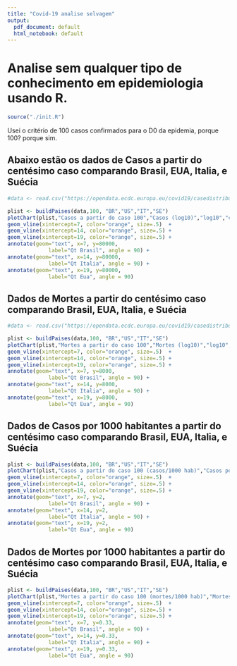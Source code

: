 ```yaml
---
title: "Covid-19 analise selvagem"
output:
  pdf_document: default
  html_notebook: default
---
```


# Analise sem qualquer tipo de conhecimento em epidemiologia usando R.
```r
source("./init.R")
```


Usei o critério de 100 casos confirmados para o D0 da epidemia, porque 100? porque sim.

## Abaixo estão os dados de Casos a partir do centésimo caso comparando Brasil, EUA, Italia, e Suécia

```r
#data <- read.csv("https://opendata.ecdc.europa.eu/covid19/casedistribution/csv", na.strings = "", fileEncoding = "UTF-8-BOM")

plist <- buildPaises(data,100, "BR","US","IT","SE")
plotChart(plist,"Casos a partir do caso 100","Casos (log10)","log10","cum_cases") +
geom_vline(xintercept=7, color="orange", size=.5)  +
geom_vline(xintercept=14, color="orange", size=.5) +
geom_vline(xintercept=19, color="orange", size=.5) +
annotate(geom="text", x=7, y=80000,
             label="Qt Brasil", angle = 90) +
annotate(geom="text", x=14, y=80000,
             label="Qt Italia", angle = 90) +
annotate(geom="text", x=19, y=80000,
             label="Qt Eua", angle = 90)
```

## Dados de Mortes a partir do centésimo caso comparando Brasil, EUA, Italia, e Suécia

```r
#data <- read.csv("https://opendata.ecdc.europa.eu/covid19/casedistribution/csv", na.strings = "", fileEncoding = "UTF-8-BOM")

plist <- buildPaises(data,100, "BR","US","IT","SE")
plotChart(plist,"Mortes a partir do caso 100","Mortes (log10)","log10","cum_deaths") +
geom_vline(xintercept=7, color="orange", size=.5)  +
geom_vline(xintercept=14, color="orange", size=.5) +
geom_vline(xintercept=19, color="orange", size=.5) +
annotate(geom="text", x=7, y=8000,
             label="Qt Brasil", angle = 90) +
annotate(geom="text", x=14, y=8000,
             label="Qt Italia", angle = 90) +
annotate(geom="text", x=19, y=8000,
             label="Qt Eua", angle = 90)
```
## Dados de Casos por 1000 habitantes a partir do centésimo caso comparando Brasil, EUA, Italia, e Suécia
```r


plist <- buildPaises(data,100, "BR","US","IT","SE")
plotChart(plist,"Casos a partir do caso 100 (casos/1000 hab)","Casos por 1000/hab","identity","cum_cases_1000") +
geom_vline(xintercept=7, color="orange", size=.5)  +
geom_vline(xintercept=14, color="orange", size=.5) +
geom_vline(xintercept=19, color="orange", size=.5) +
annotate(geom="text", x=7, y=2,
             label="Qt Brasil", angle = 90) +
annotate(geom="text", x=14, y=2,
             label="Qt Italia", angle = 90) +
annotate(geom="text", x=19, y=2,
             label="Qt Eua", angle = 90)
```
## Dados de Mortes por 1000 habitantes a partir do centésimo caso comparando Brasil, EUA, Italia, e Suécia
```r
plist <- buildPaises(data,100, "BR","US","IT","SE")
plotChart(plist,"Mortes a partir do caso 100 (mortes/1000 hab)","Mortes por 1000/hab","identity","cum_deaths_1000") +
geom_vline(xintercept=7, color="orange", size=.5)  +
geom_vline(xintercept=14, color="orange", size=.5) +
geom_vline(xintercept=19, color="orange", size=.5) +
annotate(geom="text", x=7, y=0.33,
             label="Qt Brasil", angle = 90) +
annotate(geom="text", x=14, y=0.33,
             label="Qt Italia", angle = 90) +
annotate(geom="text", x=19, y=0.33,
             label="Qt Eua", angle = 90)
```
